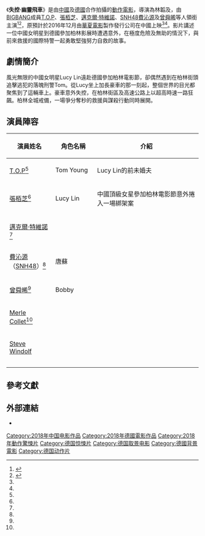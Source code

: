 {{expand|time=2017-03-16T06:48:29+00:00}}
{{Infobox film
| name           = 失控·幽靈飛車
| image          = Out of Control (upcoming film) poster.jpeg
| alt            = 
| caption        =
| producer       = Wilson Qiu<br>Hermann Joha<br>Jing Su<br>Stefan Retzbach
| writer         = <!-- or: | writers = -->
| screenplay     = Andreas Heckmann<ref name="Frater"/>
| story          = 
| based on       = <!-- {{based on|title of the original work|writer of the original work}} -->
| starring       = [[T.O.P.|T.O.P]]<br>[[張栢芝|張栢芝]]<br>[[邁克爾·特維諾|邁克爾·特維諾]]<br>[[費沁源|費沁源]]<br>[[曾舜晞|曾舜晞]]
| narrator       = <!-- or: | narrators = -->
| music          = Kay Skerra
| cinematography = Felix Poplawsky
| editing        = Martin Habig
| studio         = Dreams of Dragons Pictures <br> action concept
| distributor    = [[华夏电影|華夏電影]]（中國）
| released       = {{film date|2018}}
| runtime        = 
| country        = [[德國|德國]]、[[中國|中國]]
| language       = [[普通話|普通話]]、[[英語|英語]]
| budget         = 
| gross          = <!--(please use condensed and rounded values, e.g. "£11.6 million" not "£11,586,221")-->
| directors      = {{ill|Axel Sand|de}}<br> Richard Lin
}}

《'''失控·幽靈飛車'''》是由[[中國|中國]]及[[德國|德國]]合作拍攝的[[動作片|動作電影]]，導演為林韜及{{link-en|Axel Sand|Axel Sand}}，由[[BIGBANG|BIGBANG]]成員[[T.O.P.|T.O.P]]、[[張栢芝|張栢芝]]、[[邁克爾·特維諾|邁克爾·特維諾]]、[[SNH48|SNH48]][[費沁源|費沁源]]及[[曾舜晞|曾舜晞]]等人領銜主演<ref name="Frater">{{cite web|url= http://variety.com/2016/film/asia/t-o-p-cecilia-cheung-in-german-china-thriller-out-of-control-1201751216/|title= T.O.P., Cecilia Cheung Star in Germany-Set Thriller ‘Out of Control’|first= Patrick|last= Frater|date= 2016-04-12|accessdate= 2016-04-22|work= [[綜藝_(雜誌)|Variety]]|archive-date= 2016-04-15|archive-url= https://web.archive.org/web/20160415164148/http://variety.com/2016/film/asia/t-o-p-cecilia-cheung-in-german-china-thriller-out-of-control-1201751216/|dead-url= no}}</ref><ref name="douban">{{cite web|url= https://movie.douban.com/subject/26378810/|title= 失控·幽灵飞车 (2016)|accessdate= 2016-07-07|work= movie.douban.com|publisher= [[豆瓣|douban.com]]|language= zh|archive-date= 2016-08-15|archive-url= https://web.archive.org/web/20160815122036/https://movie.douban.com/subject/26378810/|dead-url= no}}</ref>，原預計於2016年12月由[[华夏电影|華夏電影]]製作發行公司在中國上映<ref name="Frater"/><ref name="douban"/>。影片講述一位中國女明星到德國參加柏林影展時遭遇意外，在極度危險及無助的情況下，與前來救援的國際特警一起勇敢堅強努力自救的故事。

==劇情簡介==
風光無限的中國女明星Lucy Lin遠赴德國參加柏林電影節，卻偶然遇到在柏林街頭追擊逃犯的落魄刑警Tom。從Lucy坐上加長豪車的那一刻起，整個世界的目光都聚焦到了這輛車上。豪車意外失控，在柏林街區及高速公路上以超高時速一路狂飆。柏林全城戒備，一場爭分奪秒的救援與謀殺行動同時展開。

==演員陣容==
{| class="wikitable" style="text-align:center"
|-
! style="width:22%"|演員姓名 !! style="width:20%"|角色名稱 !! style="width:50%"|介紹
|-
! [[T.O.P.|T.O.P]]<ref name="Frater"/>
! Tom Young
| Lucy Lin的前未婚夫
|-
! [[張栢芝|張栢芝]]<ref name="Frater"/>
! Lucy Lin
| 中國頂級女星參加柏林電影節意外捲入一場綁架案
|-
! [[邁克爾·特維諾|邁克爾·特維諾]]<ref name="Frater"/>
!
|
|-
! [[費沁源|費沁源]]（[[SNH48|SNH48]]）<ref name="douban"/>
! 唐蘇
| 
|-
! [[曾舜晞|曾舜晞]]<ref name="douban"/>
! Bobby
| 
|-
! [[Merle_Collet|Merle Collet]]<ref name="douban"/>
!
|
|-
! [[Steve_Windolf|Steve Windolf]]
!
|
|-
! {{link-en|Eskindir Tesfay|Eskindir Tesfay}}
!
| 
|-
|}

==參考文獻==
{{reflist}}

==外部連結==
*{{IMDb title|5567494}}

[[Category:2018年中国电影作品|Category:2018年中国电影作品]]
[[Category:2018年德國電影作品|Category:2018年德國電影作品]]
[[Category:2018年動作驚悚片|Category:2018年動作驚悚片]]
[[Category:德国惊悚片|Category:德国惊悚片]]
[[Category:德国取景电影|Category:德国取景电影]]
[[Category:德國背景電影|Category:德國背景電影]]
[[Category:德国动作片|Category:德国动作片]]
